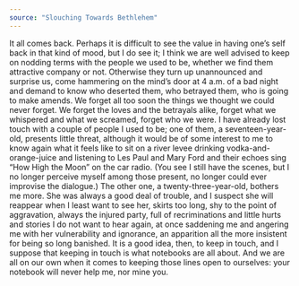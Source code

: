 ```yaml
---
source: "Slouching Towards Bethlehem"
---
```


It all comes back. Perhaps it is difficult to see the value in having one’s self back in that kind of mood, but I do see it; I think we are well advised to keep on nodding terms with the people we used to be, whether we find them attractive company or not. Otherwise they turn up unannounced and surprise us, come hammering on the mind’s door at 4 a.m. of a bad night and demand to know who deserted them, who betrayed them, who is going to make amends. We forget all too soon the things we thought we could never forget. We forget the loves and the betrayals alike, forget what we whispered and what we screamed, forget who we were. I have already lost touch with a couple of people I used to be; one of them, a seventeen-year-old, presents little threat, although it would be of some interest to me to know again what it feels like to sit on a river levee drinking vodka-and-orange-juice and listening to Les Paul and Mary Ford and their echoes sing “How High the Moon” on the car radio. (You see I still have the scenes, but I no longer perceive myself among those present, no longer could ever improvise the dialogue.) The other one, a twenty-three-year-old, bothers me more. She was always a good deal of trouble, and I suspect she will reappear when I least want to see her, skirts too long, shy to the point of aggravation, always the injured party, full of recriminations and little hurts and stories I do not want to hear again, at once saddening me and angering me with her vulnerability and ignorance, an apparition all the more insistent for being so long banished. It is a good idea, then, to keep in touch, and I suppose that keeping in touch is what notebooks are all about. And we are all on our own when it comes to keeping those lines open to ourselves: your notebook will never help me, nor mine you.
